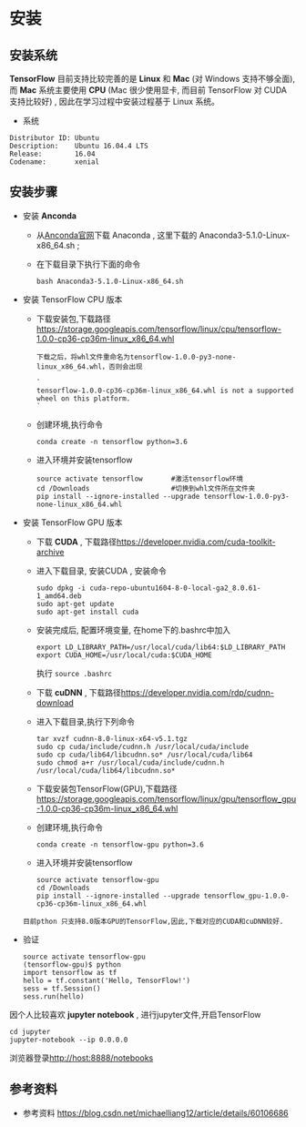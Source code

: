 # 安装 {#install}

## 安装系统

**TensorFlow**  目前支持比较完善的是 __Linux__ 和 __Mac__ (对 Windows 支持不够全面), 而 __Mac__ 系统主要使用 __CPU__  (Mac 很少使用显卡, 而目前 TensorFlow 对 CUDA 支持比较好) , 因此在学习过程中安装过程基于 Linux 系统。

- 系统

```
Distributor ID:	Ubuntu
Description:	Ubuntu 16.04.4 LTS
Release:	    16.04
Codename:	    xenial
```

## 安装步骤

- 安装 **Anconda**

    -  从[Anconda官网](https://www.anaconda.com/download/)下载 Anaconda , 这里下载的 Anaconda3-5.1.0-Linux-x86_64.sh ;
    
    -  在下载目录下执行下面的命令 
    
        ```
        bash Anaconda3-5.1.0-Linux-x86_64.sh
        ```

- 安装 TensorFlow CPU 版本

    - 下载安装包,下载路径 <https://storage.googleapis.com/tensorflow/linux/cpu/tensorflow-1.0.0-cp36-cp36m-linux_x86_64.whl>
    
        ```block2
        下载之后，将whl文件重命名为tensorflow-1.0.0-py3-none-linux_x86_64.whl，否则会出现
        
        `
        tensorflow-1.0.0-cp36-cp36m-linux_x86_64.whl is not a supported wheel on this platform.
        `
        ```
    
    - 创建环境,执行命令 
    
        ```
        conda create -n tensorflow python=3.6
        ```
        
    - 进入环境并安装tensorflow
    
        ```
        source activate tensorflow       #激活tensorflow环境
        cd /Downloads                    #切换到whl文件所在文件夹
        pip install --ignore-installed --upgrade tensorflow-1.0.0-py3-none-linux_x86_64.whl
        ```
        
- 安装 TensorFlow GPU 版本

    - 下载 **CUDA** , 下载路径<https://developer.nvidia.com/cuda-toolkit-archive>
    
    - 进入下载目录, 安装CUDA , 安装命令
    
        ```
        sudo dpkg -i cuda-repo-ubuntu1604-8-0-local-ga2_8.0.61-1_amd64.deb
        sudo apt-get update
        sudo apt-get install cuda
        ```
    - 安装完成后, 配置环境变量, 在home下的.bashrc中加入
    
        ```
        export LD_LIBRARY_PATH=/usr/local/cuda/lib64:$LD_LIBRARY_PATH
        export CUDA_HOME=/usr/local/cuda:$CUDA_HOME
        ```
      
        执行 ```source .bashrc```
        
    - 下载 **cuDNN** , 下载路径<https://developer.nvidia.com/rdp/cudnn-download>
    
    - 进入下载目录,执行下列命令
    
        ```
        tar xvzf cudnn-8.0-linux-x64-v5.1.tgz 
        sudo cp cuda/include/cudnn.h /usr/local/cuda/include 
        sudo cp cuda/lib64/libcudnn.so* /usr/local/cuda/lib64 
        sudo chmod a+r /usr/local/cuda/include/cudnn.h /usr/local/cuda/lib64/libcudnn.so*
        ```
        
    - 下载安装包TensorFlow(GPU),下载路径<https://storage.googleapis.com/tensorflow/linux/gpu/tensorflow_gpu-1.0.0-cp36-cp36m-linux_x86_64.whl>
    
    - 创建环境,执行命令
    
      ```
      conda create -n tensorflow-gpu python=3.6 
      ```
    
    - 进入环境并安装tensorflow
    
        ```
        source activate tensorflow-gpu
        cd /Downloads
        pip install --ignore-installed --upgrade tensorflow_gpu-1.0.0-cp36-cp36m-linux_x86_64.whl
        ```
        
    ```block2
    目前pthon 只支持8.0版本GPU的TensorFlow,因此,下载对应的CUDA和cuDNN较好.
    
    ```
    

- 验证

    ```
    source activate tensorflow-gpu
    (tensorflow-gpu)$ python
    import tensorflow as tf
    hello = tf.constant('Hello, TensorFlow!')
    sess = tf.Session()
    sess.run(hello)
    ```

因个人比较喜欢 **jupyter notebook** , 进行jupyter文件,开启TensorFlow

```
cd jupyter
jupyter-notebook --ip 0.0.0.0
```
    
  浏览器登录<http://host:8888/notebooks>
  
## 参考资料

  - 参考资料  <https://blog.csdn.net/michaelliang12/article/details/60106686>








